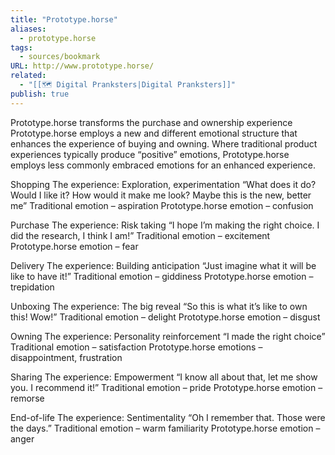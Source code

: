 ```yaml
---
title: "Prototype.horse"
aliases:
  - prototype.horse
tags:
  - sources/bookmark
URL: http://www.prototype.horse/
related:
  - "[[🗺️ Digital Pranksters|Digital Pranksters]]"
publish: true
---
```




Prototype.horse transforms the purchase and ownership experience
Prototype.horse employs a new and different emotional structure that enhances the experience of buying and owning. Where traditional product experiences typically produce “positive” emotions, Prototype.horse employs less commonly embraced emotions for an enhanced experience.

Shopping
The experience: Exploration, experimentation
“What does it do? Would I like it? How would it make me look? Maybe this is the new, better me”
Traditional emotion – aspiration
Prototype.horse emotion – confusion

Purchase
The experience: Risk taking
“I hope I’m making the right choice. I did the research, I think I am!”
Traditional emotion – excitement
Prototype.horse emotion – fear

Delivery
The experience: Building anticipation
“Just imagine what it will be like to have it!”
Traditional emotion – giddiness
Prototype.horse emotion – trepidation

Unboxing
The experience: The big reveal
“So this is what it’s like to own this! Wow!”
Traditional emotion – delight
Prototype.horse emotion – disgust

Owning
The experience: Personality reinforcement
“I made the right choice”
Traditional emotion – satisfaction
Prototype.horse emotions – disappointment, frustration

Sharing
The experience: Empowerment
“I know all about that, let me show you. I recommend it!”
Traditional emotion – pride
Prototype.horse emotion – remorse

End-of-life
The experience: Sentimentality
“Oh I remember that. Those were the days.”
Traditional emotion – warm familiarity
Prototype.horse emotion – anger
